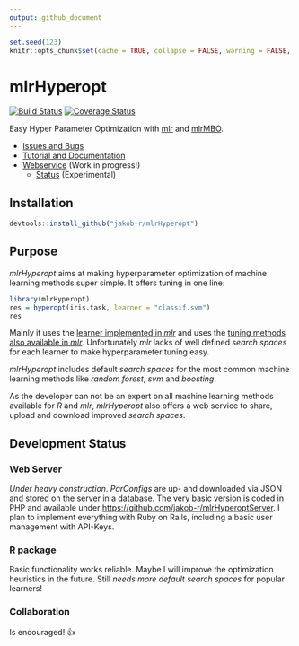 ```yaml
---
output: github_document
---
```

```r
set.seed(123)
knitr::opts_chunk$set(cache = TRUE, collapse = FALSE, warning = FALSE, error = FALSE)
```
# mlrHyperopt

[![Build Status](https://travis-ci.org/jakob-r/mlrHyperopt.svg?branch=master)](https://travis-ci.org/jakob-r/mlrHyperopt)
[![Coverage Status](https://coveralls.io/repos/github/jakob-r/mlrHyperopt/badge.svg?branch=master)](https://coveralls.io/github/jakob-r/mlrHyperopt?branch=master)

Easy Hyper Parameter Optimization with [mlr](https://github.com/mlr-org/mlr/#-machine-learning-in-r) and [mlrMBO](http://mlr-org.github.io/mlrMBO/).

* [Issues and Bugs](https://github.com/jakob-r/mlrHyperopt/issues)
* [Tutorial and Documentation](https://jakob-r.github.io/mlrHyperopt)
* [Webservice](http://mlrhyperopt.jakob-r.de/status.php) (Work in progress!) 
    * [Status](http://mlrhyperopt.jakob-r.de/status.php) (Experimental)

## Installation
```r
devtools::install_github("jakob-r/mlrHyperopt")
```

## Purpose
_mlrHyperopt_ aims at making hyperparameter optimization of machine learning methods super simple.
It offers tuning in one line:

```r
library(mlrHyperopt)
res = hyperopt(iris.task, learner = "classif.svm")
res
```

Mainly it uses the [learner implemented in _mlr_](http://mlr-org.github.io/mlr-tutorial/devel/html/integrated_learners/index.html) and uses the [tuning methods also available in _mlr_](http://mlr-org.github.io/mlr-tutorial/devel/html/tune/index.html).
Unfortunately _mlr_ lacks of well defined _search spaces_ for each learner to make hyperparameter tuning easy.

_mlrHyperopt_ includes default _search spaces_ for the most common machine learning methods like _random forest_, _svm_ and _boosting_.

As the developer can not be an expert on all machine learning methods available for _R_ and _mlr_, _mlrHyperopt_ also offers a web service to share, upload and download improved _search spaces_.

## Development Status

### Web Server

*Under heavy construction*.
_ParConfigs_ are up- and downloaded via JSON and stored on the server in a database.
The very basic version is coded in PHP and available under <https://github.com/jakob-r/mlrHyperoptServer>.
I plan to implement everything with Ruby on Rails, including a basic user management with API-Keys.

### R package

Basic functionality works reliable. Maybe I will improve the optimization heuristics in the future.
Still *needs more default search spaces* for popular learners!

### Collaboration

Is encouraged! 👍
